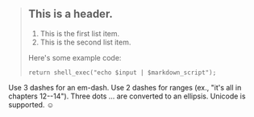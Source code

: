> ## This is a header.
>
> 1.  This is the first list item.
> 2.  This is the second list item.
>
> Here's some example code:
>
>     return shell_exec("echo $input | $markdown_script");

Use 3 dashes for an em-dash. Use 2 dashes for ranges (ex., "it's all
in chapters 12--14"). Three dots ... are converted to an ellipsis.
Unicode is supported. ☺
